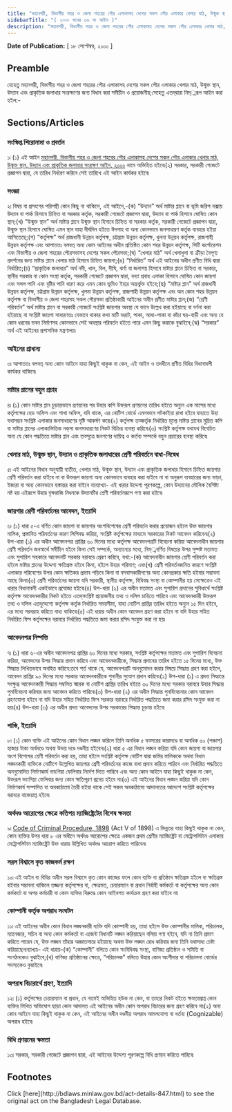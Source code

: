 ```yaml
---
title: "মহানগরী, বিভাগীয় শহর ও জেলা শহরের পৌর এলাকাসহ দেশের সকল পৌর এলাকার খেলার মাঠ, উন্মুক্ত স্থান, উদ্যান এবং প্রাকৃতিক জলাধার সংরক্ষণ আইন, ২০০০"
sidebarTitle: "( ২০০০ সনের ৩৬ নং আইন )"
description: "মহানগরী, বিভাগীয় শহর ও জেলা শহরের পৌর এলাকাসহ দেশের সকল পৌর এলাকার খেলার মাঠ, উন্মুক্ত স্থান, উদ্যান এবং প্রাকৃতিক জলাধার সংরক্ষণের জন্য প্রণীত আইন৷"
---
```


**Date of Publication:** [ ১৮ সেপ্টেম্বর, ২০০০ ]

## Preamble

যেহেতু মহানগরী, বিভাগীয় শহর ও জেলা শহরের পৌর এলাকাসহ দেশের সকল পৌর এলাকার খেলার মাঠ, উন্মুক্ত স্থান, উদ্যান এবং প্রাকৃতিক জলাধার সংরক্ষণের জন্য বিধান করা সমীচীন ও প্রয়োজনীয়;সেহেতু এতদ্‌দ্বারা নিম্্নরূপ আইন করা হইল:-

## Sections/Articles

### সংক্ষিপ্ত শিরোনামা ও প্রবর্তন

১৷ (১) এই আইন [মহানগরী, বিভাগীয় শহর ও জেলা শহরের পৌর এলাকাসহ দেশের সকল পৌর এলাকার খেলার মাঠ, উন্মুক্ত স্থান, উদ্যান এবং প্রাকৃতিক জলাধার সংরক্ষণ আইন, ২০০০](/laws/volume-33/act-847 "মহানগরী, বিভাগীয় শহর ও জেলা শহরের পৌর এলাকাসহ দেশের সকল পৌর এলাকার খেলার মাঠ, উন্মুক্ত স্থান, উদ্যান এবং প্রাকৃতিক জলাধার সংরক্ষণ আইন, ২০০০") নামে অভিহিত হইবে৷(২) সরকার, সরকারী গেজেটে প্রজ্ঞাপন দ্বারা, যে তারিখ নির্ধারণ করিবে সেই তারিখে এই আইন কার্যকর হইবে৷

### সংজ্ঞা

২৷ বিষয় বা প্রসংগের পরিপন্থী কোন কিছু না থাকিলে, এই আইনে,-(ক) “উদ্যান” অর্থ মাষ্টার প্লানে বা ভূমি জরিপ নক্সায় উদ্যান বা পার্ক হিসাবে চিহ্নিত বা সরকার কর্তৃক, সরকারী গেজেটে প্রজ্ঞাপন দ্বারা, উদ্যান বা পার্ক হিসাবে ঘোষিত কোন স্থান;(খ) “উন্মুক্ত স্থান” অর্থ মাষ্টার প্লানে উন্মুক্ত স্থান হিসাবে চিহ্নিত বা সরকার কর্তৃক, সরকারী গেজেটে প্রজ্ঞাপন দ্বারা, উন্মুক্ত স্থান হিসাবে ঘোষিত এমন স্থান যাহা দীর্ঘদিন হইতে ঈদগাহ বা অন্য কোনভাবে জনসাধারণ কর্তৃক ব্যবহার হইয়া আসিতেছে;(গ) “কর্তৃপক্ষ” অর্থ রাজধানী উন্নয়ন কর্তৃপক্ষ, চট্টগ্রাম উন্নয়ন কর্তৃপক্ষ, খুলনা উন্নয়ন কর্তৃপক্ষ, রাজশাহী উন্নয়ন কর্তৃপক্ষ এবং আপাততঃ বলবত্ অন্য কোন আইনের অধীন প্রতিষ্ঠিত কোন শহর উন্নয়ন কর্তৃপক্ষ, সিটি কর্পোরেশন এবং বিভাগীয় ও জেলা শহরের পৌরসভাসহ দেশের সকল পৌরসভা;(ঘ) “খেলার মাঠ” অর্থ খেলাধুলা বা ক্রীড়া নৈপূণ্য প্রদর্শনের জন্য মাষ্টার প্লানে খেলার মাঠ হিসাবে চিহ্নিত জায়গা;(ঙ) “নির্ধারিত” অর্থ এই আইনের অধীন প্রণীত বিধি দ্বারা নির্ধারিত;(চ) “প্রাকৃতিক জলাধার” অর্থ নদী, খাল, বিল, দীঘি, ঝর্ণা বা জলাশয় হিসাবে মাষ্টার প্লানে চিহ্নিত বা সরকার, স্থানীয় সরকার বা কোন সংস্থা কর্তৃক, সরকারী গেজেটে প্রজ্ঞাপন দ্বারা, বন্যা প্রবাহ এলাকা হিসাবে ঘোষিত কোন জায়গা এবং সলল পানি এবং বৃষ্টির পানি ধারণ করে এমন কোন ভূমিও ইহার অন্তর্ভুক্ত হইবে;(ছ) “মাষ্টার প্লান” অর্থ রাজধানী উন্নয়ন কর্তৃপক্ষ, চট্টগ্রাম উন্নয়ন কর্তৃপক্ষ, খুলনা উন্নয়ন কর্তৃপক্ষ, রাজশাহী উন্নয়ন কর্তৃপক্ষ এবং অন কোন শহর উন্নয়ন কর্তৃপক্ষ বা বিভাগীয় ও জেলা শহরসহ সকল পৌরসভা প্রতিষ্ঠাকারী আইনের অধীন প্রণীত মাষ্টার প্লান;(জ) “শ্রেণী পরিবর্তন” অর্থ মাষ্টার প্লানে বা সরকারী গেজেটে সংশ্লিষ্ট জায়গার অবস্থা যে ভাবে উল্লেখ করা হইয়াছে বা বর্ণনা করা হইয়াছে বা সংশ্লিষ্ট জায়গা সাধারণতঃ যেভাবে থাকার কথা মাটি ভরাট, পাকা, আধা-পাকা বা কাঁচা ঘর-বাড়ী এবং অন্য যে কোন ধরনের ভবন নির্মাণসহ কোনভাবে সেই অবস্থার পরিবর্তন হইতে পারে এমন কিছু করাকে বুঝাইবে;(ঝ) “সরকার” অর্থ এই আইনের প্রশাসনিক মন্ত্রণালয়৷

### আইনের প্রাধান্য

৩৷ আপাততঃ বলবত্ অন্য কোন আইনে যাহা কিছুই থাকুক না কেন, এই আইন ও তদধীনে প্রণীত বিধির বিধানাবলী কার্যকর থাকিবে৷

### মাষ্টার প্লানের বহুল প্রচার

৪৷ (১) কোন মাষ্টার প্লান চূড়ান্তভাবে প্রণয়নের পর উহার কপি উক্তরূপ প্রণয়নের তারিখ হইতে অন্যুন এক মাসের মধ্যে কর্তৃপক্ষের হেড অফিস এবং শাখা অফিস, যদি থাকে, এর নোটিশ বোর্ডে এমনভাবে লটকাইয়া রাখা হইবে যাহাতে উহা যথাসম্ভব সংশ্লিষ্ট এলাকার জনসাধারণের দৃষ্টি আকর্ষণ করে৷(২) কর্তৃপক্ষ তত্কর্তৃক নির্ধারিত মূল্যে মাষ্টার প্লানের মুদ্রিত কপি বা মাষ্টার প্লানের এলাকাভিত্তিক নক্‌সা জনসাধারণের নিকট বিক্রির ব্যবস্থা করিবে৷(৩) সংশ্লিষ্ট কর্তৃপক্ষ যথাযথ বিবেচিত অন্য যে কোন পদ্ধতিতে মাষ্টার প্লান এবং তত্সূত্রে জনগণের দায়িত্ব ও কর্তব্য সম্পর্কে বহুল প্রচারের ব্যবস্থা করিবে৷

### খেলার মাঠ, উন্মুক্ত স্থান, উদ্যান ও প্রাকৃতিক জলাধারের শ্রেণী পরিবর্তনে বাধা-নিষেধ

৫৷ এই আইনের বিধান অনুযায়ী ব্যতীত, খেলার মাঠ, উন্মুক্ত স্থান, উদ্যান এবং প্রাকৃতিক জলাধার হিসাবে চিহ্নিত জায়গার শ্রেণী পরিবর্তন করা যাইবে না বা উক্তরূপ জায়গা অন্য কোনভাবে ব্যবহার করা যাইবে না বা অনুরূপ ব্যবহারের জন্য ভাড়া, ইজারা বা অন্য কোনভাবে হস্তান্তর করা যাইবে না৷ব্যাখ্যা- এই ধারার উদ্দেশ্য পূরণকল্পে, কোন উদ্যানের মৌলিক বৈশিষ্ট্য নষ্ট হয় এইরূপে উহার বৃক্ষরাজি নিধনকে উদ্যানটির শ্রেণী পরিবর্তনরূপে গণ্য করা হইবে৷

### জায়গার শ্রেণী পরিবর্তনের আবেদন, ইত্যাদি

৬৷ (১) ধারা ৫-এ বর্ণিত কোন জায়গা বা জায়গার অংশবিশেষের শ্রেণী পরিবর্তন করার প্রয়োজন হইলে উক্ত জায়গার মালিক, প্রস্তাবিত পরিবর্তনের কারণ লিপিবদ্ধ করিয়া, সংশ্লিষ্ট কর্তৃপক্ষের মাধ্যমে সরকারের নিকট আবেদন করিবেন৷(২) উপ-ধারা (১) এর অধীন আবেদনপত্র প্রাপ্তির ৬০ দিনের মধ্যে কর্তৃপক্ষ আবেদনপত্রটি বিবেচনা করিয়া আবেদনাধীন জায়গার শ্রেণী পরিবর্তন জনস্বার্থে সমীচীন হইবে কিনা সেই সম্পর্কে, অন্যান্যের মধ্যে, নিম্্নবর্ণিত বিষয়ের উপর সুষ্পষ্ট মতামত এবং সুপারিশ সহকারে আবেদনটি সরকার বরাবরে প্রেরণ করিবে, যথা:-(ক) আবেদনাধীন জায়গার শ্রেণী পরিবর্তন করা হইলে মাষ্টার প্লানের উদ্দেশ্য ক্ষতিগ্রস্ত হইবে কিনা, হইলে উহার পরিমাণ; এবং(খ) শ্রেণী পরিবর্তনজনিত কারণে সংশ্লিষ্ট এলাকার পরিবেশের উপর কোন ক্ষতিকর প্রভাব পড়িবে কিনা বা বসবাসকারীগণের অন্য কোনপ্রকার ক্ষতি হইবার সম্ভাবনা আছে কিনা৷(৩) শ্রেণী পরিবর্তনের জায়গা যদি সরকারী, স্থানীয় কর্তৃপক্ষ, বিধিবদ্ধ সংস্থা বা কোম্পানীর হয় সেক্ষেত্রেও এই ধারার বিধানাবলী একইভাবে প্রযোজ্য হইবে৷(৪) উপ-ধারা (২) এর অধীন মতামত এবং সুপারিশ প্রদানের সুবিধার্থে সংশ্লিষ্ট কর্তৃপক্ষ আবেদনকারীর নিকট হইতে এতদ্‌সংশ্লিষ্ট প্রয়োজনীয় তথ্য ও দলিল চাহিতে পারিবে এবং আবেদনকারী উক্তরূপ তথ্য ও দলিল এতদুদ্দেশ্যে কর্তৃপক্ষ কর্তৃক নির্ধারিত সময়সীমা, যাহা নোটিশ প্রাপ্তির তারিখ হইতে অন্যুন ১৫ দিন হইবে, এর মধ্যে সরবরাহ করিতে বাধ্য থাকিবে৷(৫) এই ধারার অধীন কোন আবেদন গ্রহণ করা হইবে না যদি উহার সহিত নির্ধারিত ফিস কর্তৃপক্ষের বরাবরে নির্ধারিত পদ্ধতিতে জমা করার রসিদ সংযুক্ত করা না হয়৷

### আবেদনপত্র নিষ্পত্তি

৭৷ (১) ধারা ৬-এর অধীন আবেদনপত্র প্রাপ্তির ৬০ দিনের মধ্যে সরকার, সংশ্লিষ্ট কর্তৃপক্ষের মতামত এবং সুপারিশ বিবেচনা করিয়া, আবেদনের উপর সিদ্ধান্ত প্রদান করিবে এবং আবেদনকারীকে, সিদ্ধান্ত প্রদানের তারিখ হইতে ১৫ দিনের মধ্যে, উক্ত সিদ্ধান্ত লিখিতভাবে অবহিত করিবে:তবে শর্ত থাকে যে, আবেদনপত্রটি অননুমোদন করার বিষয়ে সিদ্ধান্ত গ্রহণ করা হইলে, আবেদন প্রাপ্তির ৯০ দিনের মধ্যে সরকার আবেদনকারীকে শুনানীর সুযোগ প্রদান করিবে৷(২) উপ-ধারা (১) এ প্রদত্ত সিদ্ধান্তে সংক্ষুব্ধ আবেদনকারী সিদ্ধান্ত সম্বলিত স্মারক বা নোটিশ প্রাপ্তির তারিখ হইতে ৩০ দিনের মধ্যে সরকার বরাবরে উহার সিদ্ধান্ত পুনর্বিবেচনা করিবার জন্য আবেদন করিতে পারিবে৷(৩) উপ-ধারা (২) এর অধীন সিদ্ধান্ত পুনর্বিবেচনার কোন আবেদন গ্রহণযোগ্য হইবে না যদি উহার সহিত নির্ধারিত ফিস সরকার বরাবরে নির্ধারিত পদ্ধতিতে জমা করার রসিদ সংযুক্ত করা না হয়৷(৪) উপ-ধারা (৩) এর অধীন প্রদত্ত আবেদনের উপর সরকারের সিদ্ধান্ত চূড়ান্ত হইবে৷

### শাস্তি, ইত্যাদি

৮৷ (১) কোন ব্যক্তি এই আইনের কোন বিধান লঙ্ঘন করিলে তিনি অনধিক ৫ বত্সরের কারাদণ্ডে বা অনধিক ৫০ (পঞ্চাশ) হাজার টাকা অর্থদণ্ডে অথবা উভয় দণ্ডে দণ্ডনীয় হইবেন৷(২) ধারা ৫ এর বিধান লঙ্ঘন করিয়া যদি কোন জায়গা বা জায়গার অংশ বিশেষের শ্রেণী পরিবর্তন করা হয়, তাহা হইলে সংশ্লিষ্ট কর্তৃপক্ষ নোটিশ দ্বারা জমির মালিককে অথবা বিধান লঙ্ঘনকারী ব্যক্তিকে নোটিশে উল্লেখিত জায়গার শ্রেণী পরিবর্তনের কাজে বাধা প্রদান করিতে পারিবে এবং নির্ধারিত পদ্ধতিতে অননুমোদিত নির্মাণকার্য ভাংগিয়া ফেলিবার নির্দেশ দিতে পারিবে এবং অন্য কোন আইনে যাহা কিছুই থাকুক না কেন, উক্তরূপ ভাংগিয়া ফেলিবার জন্য কোন ক্ষতিপূরণ প্রদেয় হইবে না৷(৩) এই আইনের বিধান লঙ্ঘন করিয়া যদি কোন নির্মাণকার্য সম্পাদিত বা অবকাঠামো তৈরী হইয়া থাকে সেই সকল অবকাঠামো আদালতের আদেশে সংশ্লিষ্ট কর্তৃপক্ষের বরাবরে বাজেয়াপ্ত হইবে৷

### অর্থদণ্ড আরোপের ক্ষেত্রে কতিপয় ম্যাজিষ্ট্রেটের বিশেষ ক্ষমতা

৯৷ [Code of Criminal Procedure, 1898](/laws/volume-4/act-75 "Code of Criminal Procedure, 1898") (Act V of 1898) এ ভিন্নতর যাহা কিছুই থাকুক না কেন, কোন ব্যক্তির উপর ধারা ৮ এর অধীনে অর্থদণ্ড আরোপের ক্ষেত্রে একজন প্রথম শ্রেণীর ম্যাজিষ্ট্রেট বা মেট্রোপলিটান এলাকায় মেট্রোপলিটান ম্যাজিষ্ট্রেট উক্ত ধারায় উল্লিখিত অর্থদণ্ড আরোপ করিতে পারিবেন৷

### সরল বিশ্বাসে কৃত কাজকর্ম রক্ষণ

১০৷ এই আইন বা বিধির অধীন সরল বিশ্বাসে কৃত কোন কাজের ফলে কোন ব্যক্তি বা প্রতিষ্ঠান ক্ষতিগ্রস্ত হইলে বা ক্ষতিগ্রস্ত হইবার সম্ভাবনা থাকিলে তজ্জন্য কর্তৃপক্ষের বা, ক্ষেত্রমত, চেয়ারম্যান বা প্রধান নির্বাহী কর্মকর্তা বা কর্তৃপক্ষের অন্য কোন কর্মকর্তা বা অপর কর্মচারী বা কোন ব্যক্তির বিরুদ্ধে কোন আইনগত কার্যক্রম গ্রহণ করা যাইবে না৷

### কোম্পানী কর্তৃক অপরাধ সংঘটন

১১৷ এই আইনের অধীন কোন বিধান লঙ্ঘনকারী ব্যক্তি যদি কোম্পানী হয়, তাহা হইলে উক্ত কোম্পানীর মালিক, পরিচালক, ম্যানেজার, সচিব বা অন্য কোন কর্মকর্তা বা এজেন্ট বিধানটি লঙ্ঘন করিয়াছেন বলিয়া গণ্য হইবে, যদি না তিনি প্রমাণ করিতে পারেন যে, উক্ত লঙ্ঘন তাঁহার অজ্ঞাতসারে হইয়াছে অথবা উক্ত লঙ্ঘন রোধ করিবার জন্য তিনি যথাসাধ্য চেষ্টা করিয়াছেন৷ব্যাখ্যা৷- এই ধারায়-(ক) “কোম্পানী” বলিতে কোন সংবিধিবদ্ধ সংস্থা, বাণিজ্য প্রতিষ্ঠান ও সমিতি বা সংগঠনকেও বুঝাইবে;(খ) বাণিজ্য প্রতিষ্ঠানের ক্ষেত্রে, “পরিচালক” বলিতে উহার কোন অংশীদার বা পরিচালনা বোর্ডের সদস্যকেও বুঝাইবে৷

### অপরাধ বিচারার্থে গ্রহণ, ইত্যাদি

১২৷ (১) কর্তৃপক্ষের চেয়ারম্যান বা প্রধান, যে নামেই অভিহিত হউক না কেন, বা তাহার নিকট হইতে ক্ষমতাপ্রাপ্ত কোন ব্যক্তির লিখিত অভিযোগ ছাড়া কোন আদালত এই আইনের অধীন কোন অপরাধ বিচারের জন্য গ্রহণ করিবে না৷(২) অন্য কোন আইনে যাহা কিছুই থাকুক না কেন, এই আইনের অধীন দণ্ডনীয় অপরাধ আমলযোগ্য বা ধর্তব্য (Cognizable) অপরাধ হইবে৷

### বিধি প্রণয়নের ক্ষমতা

১৩৷ সরকার, সরকারী গেজেটে প্রজ্ঞাপন দ্বারা, এই আইনের উদ্দেশ্য পূরণকল্পে বিধি প্রণয়ন করিতে পারিবে৷

## Footnotes

<Note>
  Click [here](http://bdlaws.minlaw.gov.bd/act-details-847.html) to see the original act on the Bangladesh Legal Database.
</Note>
